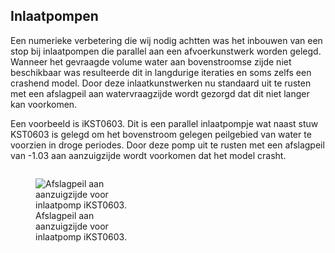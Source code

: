 ## Inlaatpompen

Een numerieke verbetering die wij nodig achtten was het inbouwen van een stop bij inlaatpompen die parallel aan een afvoerkunstwerk worden gelegd. Wanneer het gevraagde volume water aan bovenstroomse zijde niet beschikbaar was resulteerde dit in langdurige iteraties en soms zelfs een crashend model. Door deze inlaatkunstwerken nu standaard uit te rusten met een afslagpeil aan watervraagzijde wordt gezorgd dat dit niet langer kan voorkomen.

Een voorbeeld is iKST0603. Dit is een parallel inlaatpompje wat naast stuw KST0603 is gelegd om het bovenstroom gelegen peilgebied van water te voorzien in droge periodes. Door deze pomp uit te rusten met een afslagpeil van -1.03 aan aanzuigzijde wordt voorkomen dat het model crasht.



::: {.columns}
::: {.column width="50%"}
![Afslagpeil aan aanzuigzijde voor inlaatpomp iKST0603.](../img/ikst0603.png)
:::
::: {.column width="50%"}
:::
:::



